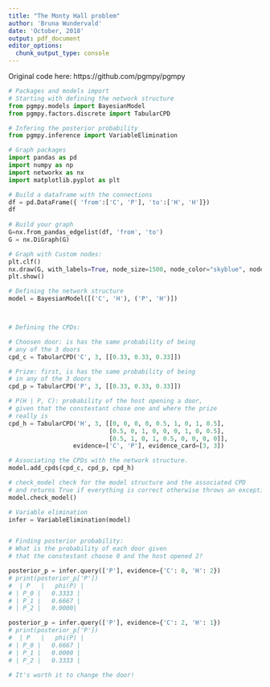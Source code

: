```yaml
---
title: "The Monty Hall problem"
author: 'Bruna Wundervald'
date: 'October, 2018'
output: pdf_document
editor_options: 
  chunk_output_type: console
---
```

Original code here: 
https://github.com/pgmpy/pgmpy


```python
# Packages and models import
# Starting with defining the network structure
from pgmpy.models import BayesianModel
from pgmpy.factors.discrete import TabularCPD

# Infering the posterior probability 
from pgmpy.inference import VariableElimination

# Graph packages
import pandas as pd
import numpy as np
import networkx as nx
import matplotlib.pyplot as plt

```

```python
# Build a dataframe with the connections
df = pd.DataFrame({ 'from':['C', 'P'], 'to':['H', 'H']})
df
 
# Build your graph
G=nx.from_pandas_edgelist(df, 'from', 'to')
G = nx.DiGraph(G)

# Graph with Custom nodes:
plt.clf()
nx.draw(G, with_labels=True, node_size=1500, node_color="skyblue", node_shape="o", alpha=0.5, linewidths=40)
plt.show()

```


```python


# Defining the network structure
model = BayesianModel([('C', 'H'), ('P', 'H')])



# Defining the CPDs:

# Choosen door: is has the same probability of being
# any of the 3 doors
cpd_c = TabularCPD('C', 3, [[0.33, 0.33, 0.33]])

# Prize: first, is has the same probability of being
# in any of the 3 doors
cpd_p = TabularCPD('P', 3, [[0.33, 0.33, 0.33]])

# P(H | P, C): probability of the host opening a door,
# given that the constestant chose one and where the prize
# really is 
cpd_h = TabularCPD('H', 3, [[0, 0, 0, 0, 0.5, 1, 0, 1, 0.5], 
                            [0.5, 0, 1, 0, 0, 0, 1, 0, 0.5], 
                            [0.5, 1, 0, 1, 0.5, 0, 0, 0, 0]],
                  evidence=['C', 'P'], evidence_card=[3, 3])

# Associating the CPDs with the network structure.
model.add_cpds(cpd_c, cpd_p, cpd_h)

# check_model check for the model structure and the associated CPD 
# and returns True if everything is correct otherwise throws an exception
model.check_model()

# Variable elimination
infer = VariableElimination(model)


# Finding posterior probability: 
# What is the probability of each door given
# that the constestant choose 0 and the host opened 2?

posterior_p = infer.query(['P'], evidence={'C': 0, 'H': 2})
# print(posterior_p['P'])
#  | P   |   phi(P) |
# | P_0 |   0.3333 |
# | P_1 |   0.6667 |
# | P_2 |   0.0000|

posterior_p = infer.query(['P'], evidence={'C': 2, 'H': 1})
# print(posterior_p['P'])
#  | P   |   phi(P) |
# | P_0 |   0.6667 |
# | P_1 |   0.0000 |
# | P_2 |   0.3333 |

# It's worth it to change the door!

```